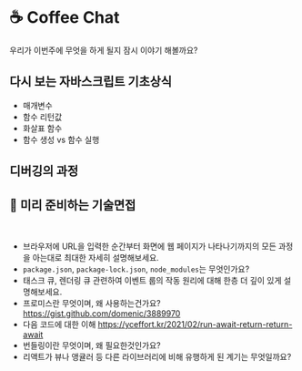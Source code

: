 
# ☕️ Coffee Chat

우리가 이번주에 무엇을 하게 될지 잠시 이야기 해볼까요?

## 다시 보는 자바스크립트 기초상식

- 매개변수
- 함수 리턴값
- 화살표 함수
- 함수 생성 vs 함수 실행

## 디버깅의 과정

## 🥸 미리 준비하는 기술면접

<br />
<Alert
  showIcon
  message="이번주 학습 내용과 관련이 깊은 기술면접 질문 목록입니다. 평일에는 개념이해 후 과제작업에 집중하시고, 주말에는 추가적인 리서치와 본인만의 방식으로 노션이나 블로그 등의 공간에 정리하는 시간을 갖도록 하세요."
  type="info"
/>

- 브라우저에 URL을 입력한 순간부터 화면에 웹 페이지가 나타나기까지의 모든 과정을 아는대로 최대한 자세히 설명해보세요.
- `package.json`, `package-lock.json`, `node_modules`는 무엇인가요?
- 태스크 큐, 렌더링 큐 관련하여 이벤트 룹의 작동 원리에 대해 한층 더 깊이 있게 설명해보세요.
- 프로미스란 무엇이며, 왜 사용하는건가요? https://gist.github.com/domenic/3889970
- 다음 코드에 대한 이해 https://yceffort.kr/2021/02/run-await-return-return-await
- 번들링이란 무엇이며, 왜 필요한것인가요?
- 리액트가 뷰나 앵귤러 등 다른 라이브러리에 비해 유행하게 된 계기는 무엇일까요?

